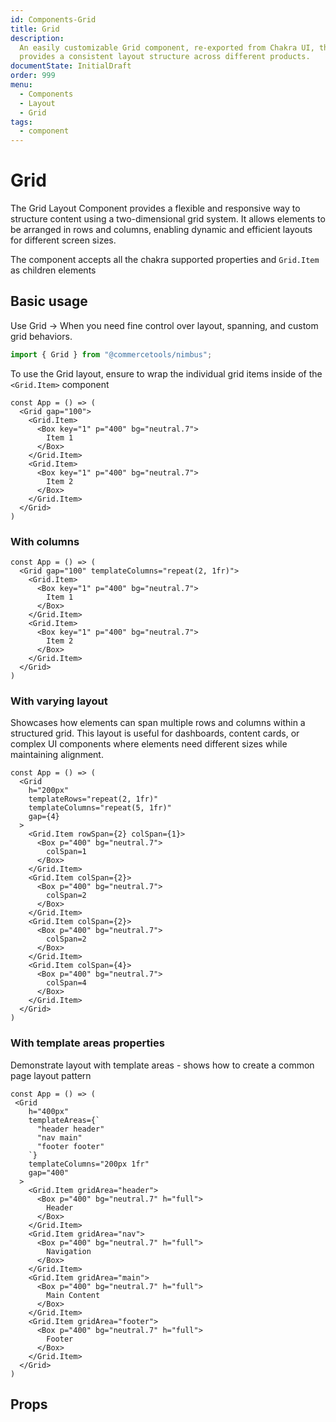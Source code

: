 ```yaml
---
id: Components-Grid
title: Grid
description:
  An easily customizable Grid component, re-exported from Chakra UI, that
  provides a consistent layout structure across different products.
documentState: InitialDraft
order: 999
menu:
  - Components
  - Layout
  - Grid
tags:
  - component
---
```


# Grid

The Grid Layout Component provides a flexible and responsive way to structure
content using a two-dimensional grid system. It allows elements to be arranged
in rows and columns, enabling dynamic and efficient layouts for different screen
sizes.

The component accepts all the chakra supported properties and `Grid.Item` as
children elements

## Basic usage

Use Grid → When you need fine control over layout, spanning, and custom grid
behaviors.

```jsx
import { Grid } from "@commercetools/nimbus";
```

To use the Grid layout, ensure to wrap the individual grid items inside of the
`<Grid.Item>` component

```jsx-live
const App = () => (
  <Grid gap="100">
    <Grid.Item>
      <Box key="1" p="400" bg="neutral.7">
        Item 1
      </Box>
    </Grid.Item>
    <Grid.Item>
      <Box key="1" p="400" bg="neutral.7">
        Item 2
      </Box>
    </Grid.Item>
  </Grid>
)
```

### With columns

```jsx-live
const App = () => (
  <Grid gap="100" templateColumns="repeat(2, 1fr)">
    <Grid.Item>
      <Box key="1" p="400" bg="neutral.7">
        Item 1
      </Box>
    </Grid.Item>
    <Grid.Item>
      <Box key="1" p="400" bg="neutral.7">
        Item 2
      </Box>
    </Grid.Item>
  </Grid>
)
```

### With varying layout

Showcases how elements can span multiple rows and columns within a structured
grid. This layout is useful for dashboards, content cards, or complex UI
components where elements need different sizes while maintaining alignment.

```jsx-live
const App = () => (
  <Grid
    h="200px"
    templateRows="repeat(2, 1fr)"
    templateColumns="repeat(5, 1fr)"
    gap={4}
  >
    <Grid.Item rowSpan={2} colSpan={1}>
      <Box p="400" bg="neutral.7">
        colSpan=1
      </Box>
    </Grid.Item>
    <Grid.Item colSpan={2}>
      <Box p="400" bg="neutral.7">
        colSpan=2
      </Box>
    </Grid.Item>
    <Grid.Item colSpan={2}>
      <Box p="400" bg="neutral.7">
        colSpan=2
      </Box>
    </Grid.Item>
    <Grid.Item colSpan={4}>
      <Box p="400" bg="neutral.7">
        colSpan=4
      </Box>
    </Grid.Item>
  </Grid>
)
```

### With template areas properties

Demonstrate layout with template areas - shows how to create a common page
layout pattern

```jsx-live
const App = () => (
 <Grid
    h="400px"
    templateAreas={`
      "header header"
      "nav main"
      "footer footer"
    `}
    templateColumns="200px 1fr"
    gap="400"
  >
    <Grid.Item gridArea="header">
      <Box p="400" bg="neutral.7" h="full">
        Header
      </Box>
    </Grid.Item>
    <Grid.Item gridArea="nav">
      <Box p="400" bg="neutral.7" h="full">
        Navigation
      </Box>
    </Grid.Item>
    <Grid.Item gridArea="main">
      <Box p="400" bg="neutral.7" h="full">
        Main Content
      </Box>
    </Grid.Item>
    <Grid.Item gridArea="footer">
      <Box p="400" bg="neutral.7" h="full">
        Footer
      </Box>
    </Grid.Item>
  </Grid>
)
```

## Props

<PropsTable id="Grid" />

